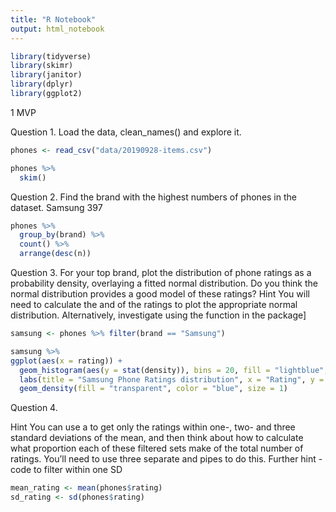 ```yaml
---
title: "R Notebook"
output: html_notebook
---
```


```r
library(tidyverse)
library(skimr)
library(janitor)
library(dplyr)
library(ggplot2)
```


1 MVP

Question 1.
Load the data, clean_names() and explore it.

```r
phones <- read_csv("data/20190928-items.csv")

phones %>% 
  skim()
```


Question 2.
Find the brand with the highest numbers of phones in the dataset. Samsung 397

```r
phones %>% 
  group_by(brand) %>% 
  count() %>% 
  arrange(desc(n))
```


Question 3.
For your top brand, plot the distribution of phone ratings as a probability density, overlaying a fitted normal distribution. Do you think the normal distribution provides a good model of these ratings?
Hint
You will need to calculate the and of the ratings to plot the appropriate normal distribution. Alternatively, investigate using the function in the package]

```r
samsung <- phones %>% filter(brand == "Samsung")
```

```r
samsung %>% 
ggplot(aes(x = rating)) +
  geom_histogram(aes(y = stat(density)), bins = 20, fill = "lightblue", color = "white") +
  labs(title = "Samsung Phone Ratings distribution", x = "Rating", y = "Density")+
  geom_density(fill = "transparent", color = "blue", size = 1)


```



Question 4.

Hint
You can use a to get only the ratings within one-, two- and three standard deviations of the mean, and then think about how to calculate what proportion each of these filtered sets make of the total number of ratings. You’ll need to use three separate and pipes to do this.
Further hint - code to filter within one SD 


```r
mean_rating <- mean(phones$rating)
sd_rating <- sd(phones$rating)


```

